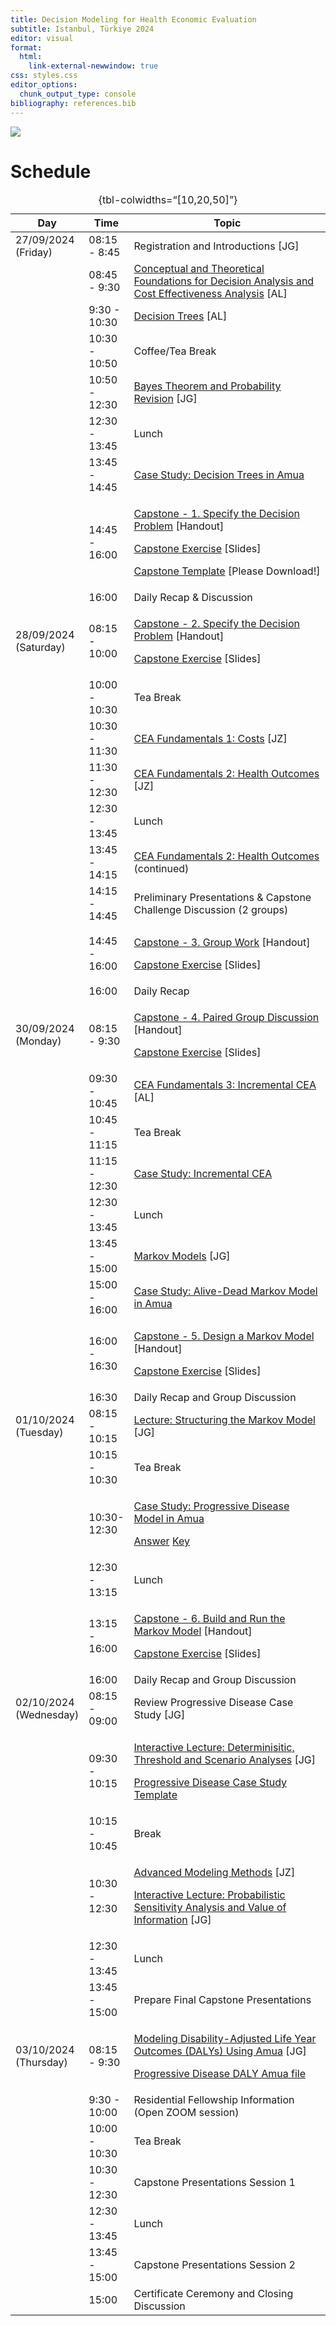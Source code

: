 ```yaml
---
title: Decision Modeling for Health Economic Evaluation
subtitle: Istanbul, Türkiye 2024
editor: visual
format: 
  html:
    link-external-newwindow: true
css: styles.css
editor_options: 
  chunk_output_type: console
bibliography: references.bib
---
```


![](composite-logo.png){fig-align="center"}

# Schedule

+------------------------+---------------+-----------------------------------------------------------------------------------------------------------------------------------------------------------------------------------------------------------------------------+
| Day                    | Time          | Topic                                                                                                                                                                                                                       |
+========================+===============+=============================================================================================================================================================================================================================+
| 27/09/2024 (Friday)    | 08:15 - 8:45  | Registration and Introductions \[JG\]                                                                                                                                                                                       |
+------------------------+---------------+-----------------------------------------------------------------------------------------------------------------------------------------------------------------------------------------------------------------------------+
|                        | 08:45 - 9:30  | [Conceptual and Theoretical Foundations for Decision Analysis and Cost Effectiveness Analysis](lectures/lec_1a.introduction-to-decision-analysis.qmd) \[AL\]                                                                |
+------------------------+---------------+-----------------------------------------------------------------------------------------------------------------------------------------------------------------------------------------------------------------------------+
|                        | 9:30 - 10:30  | [Decision Trees](lectures/lec_2.decision-trees-and-probabilities.qmd) \[AL\]                                                                                                                                                |
+------------------------+---------------+-----------------------------------------------------------------------------------------------------------------------------------------------------------------------------------------------------------------------------+
|                        | 10:30 - 10:50 | Coffee/Tea Break                                                                                                                                                                                                            |
+------------------------+---------------+-----------------------------------------------------------------------------------------------------------------------------------------------------------------------------------------------------------------------------+
|                        | 10:50 - 12:30 | [Bayes Theorem and Probability Revision](lectures/lec_3a.bayes-probrevision.qmd) \[JG\]                                                                                                                                     |
+------------------------+---------------+-----------------------------------------------------------------------------------------------------------------------------------------------------------------------------------------------------------------------------+
|                        | 12:30 - 13:45 | Lunch                                                                                                                                                                                                                       |
+------------------------+---------------+-----------------------------------------------------------------------------------------------------------------------------------------------------------------------------------------------------------------------------+
|                        | 13:45 - 14:45 | [Case Study: Decision Trees in Amua](case-studies/cs_decision-tree-amua.qmd)                                                                                                                                                |
+------------------------+---------------+-----------------------------------------------------------------------------------------------------------------------------------------------------------------------------------------------------------------------------+
|                        | 14:45 - 16:00 | [Capstone - 1. Specify the Decision Problem](capstone/01_specify-the-decision-problem.qmd) \[Handout\]                                                                                                                      |
|                        |               |                                                                                                                                                                                                                             |
|                        |               | [Capstone Exercise](capstone/capstone-exercises.qmd#/specify-the-decision-problem) \[Slides\]                                                                                                                               |
|                        |               |                                                                                                                                                                                                                             |
|                        |               | [Capstone Template](capstone/capstone-ppt-template.pptx) \[Please Download!\]                                                                                                                                               |
+------------------------+---------------+-----------------------------------------------------------------------------------------------------------------------------------------------------------------------------------------------------------------------------+
|                        | 16:00         | Daily Recap & Discussion                                                                                                                                                                                                    |
+------------------------+---------------+-----------------------------------------------------------------------------------------------------------------------------------------------------------------------------------------------------------------------------+
| 28/09/2024 (Saturday)  | 08:15 - 10:00 | [Capstone - 2. Specify the Decision Problem](capstone/02_decision-tree.qmd#/specify-the-decision-problem) \[Handout\]                                                                                                       |
|                        |               |                                                                                                                                                                                                                             |
|                        |               | [Capstone Exercise](capstone/capstone-exercises.qmd#/build-a-decision-tree) \[Slides\]                                                                                                                                      |
+------------------------+---------------+-----------------------------------------------------------------------------------------------------------------------------------------------------------------------------------------------------------------------------+
|                        | 10:00 - 10:30 | Tea Break                                                                                                                                                                                                                   |
+------------------------+---------------+-----------------------------------------------------------------------------------------------------------------------------------------------------------------------------------------------------------------------------+
|                        | 10:30 - 11:30 | [CEA Fundamentals 1: Costs](lectures/lec_5a.cea-fundamentals1.qmd) \[JZ\]                                                                                                                                                   |
+------------------------+---------------+-----------------------------------------------------------------------------------------------------------------------------------------------------------------------------------------------------------------------------+
|                        | 11:30 - 12:30 | [CEA Fundamentals 2: Health Outcomes](lectures/lec_5b.cea-fundamentals2.qmd) \[JZ\]                                                                                                                                         |
+------------------------+---------------+-----------------------------------------------------------------------------------------------------------------------------------------------------------------------------------------------------------------------------+
|                        | 12:30 - 13:45 | Lunch                                                                                                                                                                                                                       |
+------------------------+---------------+-----------------------------------------------------------------------------------------------------------------------------------------------------------------------------------------------------------------------------+
|                        | 13:45 - 14:15 | [CEA Fundamentals 2: Health Outcomes](lectures/lec_5b.cea-fundamentals2.qmd) (continued)                                                                                                                                    |
+------------------------+---------------+-----------------------------------------------------------------------------------------------------------------------------------------------------------------------------------------------------------------------------+
|                        | 14:15 - 14:45 | Preliminary Presentations & Capstone Challenge Discussion (2 groups)                                                                                                                                                        |
+------------------------+---------------+-----------------------------------------------------------------------------------------------------------------------------------------------------------------------------------------------------------------------------+
|                        | 14:45 - 16:00 | [Capstone - 3. Group Work](capstone/03_group-work.qmd) \[Handout\]                                                                                                                                                          |
|                        |               |                                                                                                                                                                                                                             |
|                        |               | [Capstone Exercise](capstone/capstone-exercises.qmd#/group-work) \[Slides\]                                                                                                                                                 |
+------------------------+---------------+-----------------------------------------------------------------------------------------------------------------------------------------------------------------------------------------------------------------------------+
|                        | 16:00         | Daily Recap                                                                                                                                                                                                                 |
+------------------------+---------------+-----------------------------------------------------------------------------------------------------------------------------------------------------------------------------------------------------------------------------+
| 30/09/2024 (Monday)    | 08:15 - 9:30  | [Capstone - 4. Paired Group Discussion](capstone/04_paired-discussion.qmd) \[Handout\]                                                                                                                                      |
|                        |               |                                                                                                                                                                                                                             |
|                        |               | [Capstone Exercise](capstone/capstone-exercises.qmd#/paired-group-discussions) \[Slides\]                                                                                                                                   |
+------------------------+---------------+-----------------------------------------------------------------------------------------------------------------------------------------------------------------------------------------------------------------------------+
|                        | 09:30 - 10:45 | [CEA Fundamentals 3: Incremental CEA](lectures/lec_6.ICERs.qmd) \[AL\]                                                                                                                                                      |
+------------------------+---------------+-----------------------------------------------------------------------------------------------------------------------------------------------------------------------------------------------------------------------------+
|                        | 10:45 - 11:15 | Tea Break                                                                                                                                                                                                                   |
+------------------------+---------------+-----------------------------------------------------------------------------------------------------------------------------------------------------------------------------------------------------------------------------+
|                        | 11:15 - 12:30 | [Case Study: Incremental CEA](case-studies/cs_icer.qmd)                                                                                                                                                                     |
+------------------------+---------------+-----------------------------------------------------------------------------------------------------------------------------------------------------------------------------------------------------------------------------+
|                        | 12:30 - 13:45 | Lunch                                                                                                                                                                                                                       |
+------------------------+---------------+-----------------------------------------------------------------------------------------------------------------------------------------------------------------------------------------------------------------------------+
|                        | 13:45 - 15:00 | [Markov Models](lectures/lec_7.MarkovModels1.qmd) \[JG\]                                                                                                                                                                    |
+------------------------+---------------+-----------------------------------------------------------------------------------------------------------------------------------------------------------------------------------------------------------------------------+
|                        | 15:00 - 16:00 | [Case Study: Alive-Dead Markov Model in Amua](case-studies/cs_markov_alive-dead.qmd)                                                                                                                                        |
+------------------------+---------------+-----------------------------------------------------------------------------------------------------------------------------------------------------------------------------------------------------------------------------+
|                        | 16:00 - 16:30 | [Capstone - 5. Design a Markov Model](capstone/05_design-markov.qmd) \[Handout\]                                                                                                                                            |
|                        |               |                                                                                                                                                                                                                             |
|                        |               | [Capstone Exercise](capstone/capstone-exercises.qmd#/design-a-markov-model) \[Slides\]                                                                                                                                      |
+------------------------+---------------+-----------------------------------------------------------------------------------------------------------------------------------------------------------------------------------------------------------------------------+
|                        | 16:30         | Daily Recap and Group Discussion                                                                                                                                                                                            |
+------------------------+---------------+-----------------------------------------------------------------------------------------------------------------------------------------------------------------------------------------------------------------------------+
| 01/10/2024 (Tuesday)   | 08:15 - 10:15 | [Lecture: Structuring the Markov Model](lectures/lec_structure.qmd) \[JG\]                                                                                                                                                  |
+------------------------+---------------+-----------------------------------------------------------------------------------------------------------------------------------------------------------------------------------------------------------------------------+
|                        | 10:15 - 10:30 | Tea Break                                                                                                                                                                                                                   |
+------------------------+---------------+-----------------------------------------------------------------------------------------------------------------------------------------------------------------------------------------------------------------------------+
|                        | 10:30- 12:30  | [Case Study: Progressive Disease Model in Amua](case-studies/cs_progressive-disease.qmd)                                                                                                                                    |
|                        |               |                                                                                                                                                                                                                             |
|                        |               | [Answer](https://graveja0.github.io/vital-istanbul-2024/case-studies/cs_progressive-disease_MASTER.amua) [Key](https://graveja0.github.io/vital-istanbul-2024/case-studies/case-studies/cs_progressive-disease_MASTER.amua) |
+------------------------+---------------+-----------------------------------------------------------------------------------------------------------------------------------------------------------------------------------------------------------------------------+
|                        | 12:30 - 13:15 | Lunch                                                                                                                                                                                                                       |
+------------------------+---------------+-----------------------------------------------------------------------------------------------------------------------------------------------------------------------------------------------------------------------------+
|                        | 13:15 - 16:00 | [Capstone - 6. Build and Run the Markov Model](capstone/06_build-markov.qmd) \[Handout\]                                                                                                                                    |
|                        |               |                                                                                                                                                                                                                             |
|                        |               | [Capstone Exercise](capstone/capstone-exercises.qmd#/build-and-run-the-markov-model) \[Slides\]                                                                                                                             |
+------------------------+---------------+-----------------------------------------------------------------------------------------------------------------------------------------------------------------------------------------------------------------------------+
|                        | 16:00         | Daily Recap and Group Discussion                                                                                                                                                                                            |
+------------------------+---------------+-----------------------------------------------------------------------------------------------------------------------------------------------------------------------------------------------------------------------------+
| 02/10/2024 (Wednesday) | 08:15 - 09:00 | Review Progressive Disease Case Study \[JG\]                                                                                                                                                                                |
+------------------------+---------------+-----------------------------------------------------------------------------------------------------------------------------------------------------------------------------------------------------------------------------+
|                        | 09:30 - 10:15 | [Interactive Lecture: Determinisitic, Threshold and Scenario Analyses](lectures/lec_sensitivity.qmd) \[JG\]                                                                                                                 |
|                        |               |                                                                                                                                                                                                                             |
|                        |               | [Progressive Disease Case Study Template](https://graveja0.github.io/vital-istanbul-2024/case-studies/cs_progressive-disease_MASTER.amua)                                                                                   |
+------------------------+---------------+-----------------------------------------------------------------------------------------------------------------------------------------------------------------------------------------------------------------------------+
|                        | 10:15 - 10:45 | Break                                                                                                                                                                                                                       |
+------------------------+---------------+-----------------------------------------------------------------------------------------------------------------------------------------------------------------------------------------------------------------------------+
|                        | 10:30 - 12:30 | [Advanced Modeling Methods](lectures/lec_advanced-modeling-techniques.qmd) \[JZ\]                                                                                                                                           |
|                        |               |                                                                                                                                                                                                                             |
|                        |               | [Interactive Lecture: Probabilistic Sensitivity Analysis and Value of Information](lectures/lec_psa.qmd) \[JG\]                                                                                                             |
+------------------------+---------------+-----------------------------------------------------------------------------------------------------------------------------------------------------------------------------------------------------------------------------+
|                        | 12:30 - 13:45 | Lunch                                                                                                                                                                                                                       |
+------------------------+---------------+-----------------------------------------------------------------------------------------------------------------------------------------------------------------------------------------------------------------------------+
|                        | 13:45 - 15:00 | Prepare Final Capstone Presentations                                                                                                                                                                                        |
+------------------------+---------------+-----------------------------------------------------------------------------------------------------------------------------------------------------------------------------------------------------------------------------+
| 03/10/2024 (Thursday)  | 08:15 - 9:30  | [Modeling Disability-Adjusted Life Year Outcomes (DALYs) Using Amua](lectures/lec_dalys.qmd) \[JG\]                                                                                                                         |
|                        |               |                                                                                                                                                                                                                             |
|                        |               | [Progressive Disease DALY Amua file](https://graveja0.github.io/vital-istanbul-2024/case_studies/cs_progressive-disease_DALY.amua)                                                                                          |
+------------------------+---------------+-----------------------------------------------------------------------------------------------------------------------------------------------------------------------------------------------------------------------------+
|                        | 9:30 - 10:00  | Residential Fellowship Information (Open ZOOM session)                                                                                                                                                                      |
+------------------------+---------------+-----------------------------------------------------------------------------------------------------------------------------------------------------------------------------------------------------------------------------+
|                        | 10:00 - 10:30 | Tea Break                                                                                                                                                                                                                   |
+------------------------+---------------+-----------------------------------------------------------------------------------------------------------------------------------------------------------------------------------------------------------------------------+
|                        | 10:30 - 12:30 | Capstone Presentations Session 1                                                                                                                                                                                            |
+------------------------+---------------+-----------------------------------------------------------------------------------------------------------------------------------------------------------------------------------------------------------------------------+
|                        | 12:30 - 13:45 | Lunch                                                                                                                                                                                                                       |
+------------------------+---------------+-----------------------------------------------------------------------------------------------------------------------------------------------------------------------------------------------------------------------------+
|                        | 13:45 - 15:00 | Capstone Presentations Session 2                                                                                                                                                                                            |
+------------------------+---------------+-----------------------------------------------------------------------------------------------------------------------------------------------------------------------------------------------------------------------------+
|                        | 15:00         | Certificate Ceremony and Closing Discussion                                                                                                                                                                                 |
+------------------------+---------------+-----------------------------------------------------------------------------------------------------------------------------------------------------------------------------------------------------------------------------+

: {tbl-colwidths="\[10,20,50\]"}
